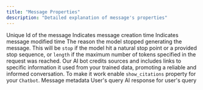 ```yaml
---
title: "Message Properties"
description: "Detailed explanation of message's properties"
---
```


<ParamField body="uuid" type="string">
  Unique Id of the message
</ParamField>
<ParamField body="created_at" type="string">
  Indicates message creation time
</ParamField>
<ParamField body="modified_at" type="string">
  Indicates message modified time
</ParamField>
<ParamField body="finish_reason" type="string">
  The reason the model stopped generating the message. This will be <code>stop</code> if the model hit a natural stop point or a provided stop sequence, 
  or <code>length</code> if the maximum number of tokens specified in the request was reached.
</ParamField>
<ParamField body="cite_data_json" type="string">
    Our AI bot credits sources and includes links to specific information it used from 
    your trained data, promoting a reliable and informed conversation. To make it work 
    enable <code>show_citations</code> property for your <code>Chatbot</code>.
</ParamField>
<ParamField body="meta_json" type="string">
    Message metadata 
</ParamField>
<ParamField body="query" type="string">
  User's query
</ParamField>
<ParamField body="response" type="string">
  AI response for user's query
</ParamField>
